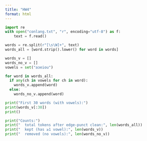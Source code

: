 ```yaml
---
title: "HW4"
format: html
---
```


```python
import re
with open("conlang.txt", "r", encoding="utf-8") as f:
    text = f.read()

words = re.split(r"[\s\W]+", text)
words_all = [word.strip().lower() for word in words]

words_v = []
words_no_v = []
vowels = set("aɜeiou")

for word in words_all:
  if any(ch in vowels for ch in word): 
    words_v.append(word)
  else: 
    words_no_v.append(word)

print("First 30 words (with vowels):")
print(words_v[:30])
print()

print("Counts:")
print("  total tokens after edge-punct clean:", len(words_all))
print("  kept (has ≥1 vowel):", len(words_v))
print("  removed (no vowels):", len(words_no_v))
```
